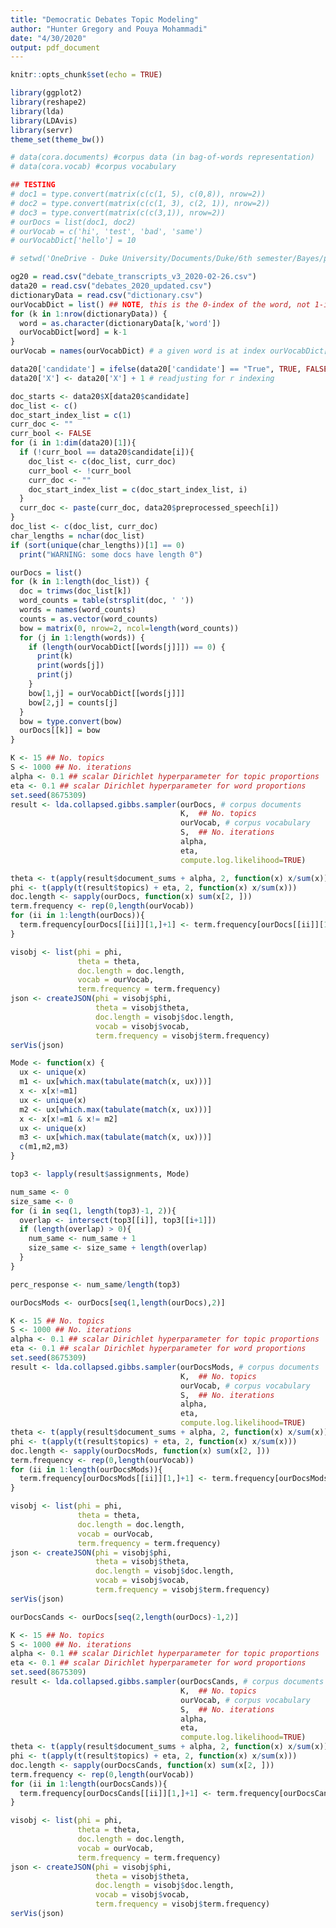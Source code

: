```yaml
---
title: "Democratic Debates Topic Modeling"
author: "Hunter Gregory and Pouya Mohammadi"
date: "4/30/2020"
output: pdf_document
---
```


```r
knitr::opts_chunk$set(echo = TRUE)
```

```r
library(ggplot2)
library(reshape2)
library(lda)
library(LDAvis)
library(servr)
theme_set(theme_bw())
```

```r
# data(cora.documents) #corpus data (in bag-of-words representation)
# data(cora.vocab) #corpus vocabulary
```

```r
## TESTING
# doc1 = type.convert(matrix(c(c(1, 5), c(0,8)), nrow=2))
# doc2 = type.convert(matrix(c(c(1, 3), c(2, 1)), nrow=2))
# doc3 = type.convert(matrix(c(c(3,1)), nrow=2))
# ourDocs = list(doc1, doc2)
# ourVocab = c('hi', 'test', 'bad', 'same')
# ourVocabDict['hello'] = 10
```

```r
# setwd('OneDrive - Duke University/Documents/Duke/6th semester/Bayes/project/')
```

```r
og20 = read.csv("debate_transcripts_v3_2020-02-26.csv")
data20 = read.csv("debates_2020_updated.csv")
dictionaryData = read.csv("dictionary.csv")
ourVocabDict = list() ## NOTE, this is the 0-index of the word, not 1-indexed like in R
for (k in 1:nrow(dictionaryData)) {
  word = as.character(dictionaryData[k,'word'])
  ourVocabDict[word] = k-1
}
ourVocab = names(ourVocabDict) # a given word is at index ourVocabDict[[word]] + 1
```

```r
data20['candidate'] = ifelse(data20['candidate'] == "True", TRUE, FALSE)[,1]
data20['X'] <- data20['X'] + 1 # readjusting for r indexing
```

```r
doc_starts <- data20$X[data20$candidate]
doc_list <- c()
doc_start_index_list = c(1)
curr_doc <- ""
curr_bool <- FALSE
for (i in 1:dim(data20)[1]){
  if (!curr_bool == data20$candidate[i]){
    doc_list <- c(doc_list, curr_doc)
    curr_bool <- !curr_bool
    curr_doc <- ""
    doc_start_index_list = c(doc_start_index_list, i)
  }
  curr_doc <- paste(curr_doc, data20$preprocessed_speech[i])
}
doc_list <- c(doc_list, curr_doc)
char_lengths = nchar(doc_list)
if (sort(unique(char_lengths))[1] == 0)
  print("WARNING: some docs have length 0")
```

```r
ourDocs = list()
for (k in 1:length(doc_list)) {
  doc = trimws(doc_list[k])
  word_counts = table(strsplit(doc, ' '))
  words = names(word_counts)
  counts = as.vector(word_counts)
  bow = matrix(0, nrow=2, ncol=length(word_counts))
  for (j in 1:length(words)) {
    if (length(ourVocabDict[[words[j]]]) == 0) {
      print(k)
      print(words[j])
      print(j)
    }
    bow[1,j] = ourVocabDict[[words[j]]]
    bow[2,j] = counts[j]
  }
  bow = type.convert(bow)
  ourDocs[[k]] = bow
}
```

```r
K <- 15 ## No. topics
S <- 1000 ## No. iterations
alpha <- 0.1 ## scalar Dirichlet hyperparameter for topic proportions
eta <- 0.1 ## scalar Dirichlet hyperparameter for word proportions
set.seed(8675309)
result <- lda.collapsed.gibbs.sampler(ourDocs, # corpus documents
                                      K,  ## No. topics
                                      ourVocab, # corpus vocabulary
                                      S,  ## No. iterations
                                      alpha, 
                                      eta, 
                                      compute.log.likelihood=TRUE) 
```

```r
theta <- t(apply(result$document_sums + alpha, 2, function(x) x/sum(x)))
phi <- t(apply(t(result$topics) + eta, 2, function(x) x/sum(x)))
doc.length <- sapply(ourDocs, function(x) sum(x[2, ])) 
term.frequency <- rep(0,length(ourVocab))
for (ii in 1:length(ourDocs)){
  term.frequency[ourDocs[[ii]][1,]+1] <- term.frequency[ourDocs[[ii]][1,]+1] + ourDocs[[ii]][2,]
}

visobj <- list(phi = phi,
               theta = theta,
               doc.length = doc.length,
               vocab = ourVocab,
               term.frequency = term.frequency)
json <- createJSON(phi = visobj$phi, 
                   theta = visobj$theta, 
                   doc.length = visobj$doc.length, 
                   vocab = visobj$vocab, 
                   term.frequency = visobj$term.frequency)
serVis(json)
```

```r
Mode <- function(x) {
  ux <- unique(x)
  m1 <- ux[which.max(tabulate(match(x, ux)))]
  x <- x[x!=m1]
  ux <- unique(x)
  m2 <- ux[which.max(tabulate(match(x, ux)))]
  x <- x[x!=m1 & x!= m2]
  ux <- unique(x)
  m3 <- ux[which.max(tabulate(match(x, ux)))]
  c(m1,m2,m3)
}
```

```r
top3 <- lapply(result$assignments, Mode)

num_same <- 0
size_same <- 0
for (i in seq(1, length(top3)-1, 2)){
  overlap <- intersect(top3[[i]], top3[[i+1]])
  if (length(overlap) > 0){
    num_same <- num_same + 1
    size_same <- size_same + length(overlap)
  }
} 
```

```r
perc_response <- num_same/length(top3)
```

```r
ourDocsMods <- ourDocs[seq(1,length(ourDocs),2)]

K <- 15 ## No. topics
S <- 1000 ## No. iterations
alpha <- 0.1 ## scalar Dirichlet hyperparameter for topic proportions
eta <- 0.1 ## scalar Dirichlet hyperparameter for word proportions
set.seed(8675309)
result <- lda.collapsed.gibbs.sampler(ourDocsMods, # corpus documents
                                      K,  ## No. topics
                                      ourVocab, # corpus vocabulary
                                      S,  ## No. iterations
                                      alpha, 
                                      eta, 
                                      compute.log.likelihood=TRUE) 
theta <- t(apply(result$document_sums + alpha, 2, function(x) x/sum(x)))
phi <- t(apply(t(result$topics) + eta, 2, function(x) x/sum(x)))
doc.length <- sapply(ourDocsMods, function(x) sum(x[2, ])) 
term.frequency <- rep(0,length(ourVocab))
for (ii in 1:length(ourDocsMods)){
  term.frequency[ourDocsMods[[ii]][1,]+1] <- term.frequency[ourDocsMods[[ii]][1,]+1] + ourDocsMods[[ii]][2,]
}

visobj <- list(phi = phi,
               theta = theta,
               doc.length = doc.length,
               vocab = ourVocab,
               term.frequency = term.frequency)
json <- createJSON(phi = visobj$phi, 
                   theta = visobj$theta, 
                   doc.length = visobj$doc.length, 
                   vocab = visobj$vocab, 
                   term.frequency = visobj$term.frequency)
serVis(json)

```


```r
ourDocsCands <- ourDocs[seq(2,length(ourDocs)-1,2)]

K <- 15 ## No. topics
S <- 1000 ## No. iterations
alpha <- 0.1 ## scalar Dirichlet hyperparameter for topic proportions
eta <- 0.1 ## scalar Dirichlet hyperparameter for word proportions
set.seed(8675309)
result <- lda.collapsed.gibbs.sampler(ourDocsCands, # corpus documents
                                      K,  ## No. topics
                                      ourVocab, # corpus vocabulary
                                      S,  ## No. iterations
                                      alpha, 
                                      eta, 
                                      compute.log.likelihood=TRUE) 
theta <- t(apply(result$document_sums + alpha, 2, function(x) x/sum(x)))
phi <- t(apply(t(result$topics) + eta, 2, function(x) x/sum(x)))
doc.length <- sapply(ourDocsCands, function(x) sum(x[2, ])) 
term.frequency <- rep(0,length(ourVocab))
for (ii in 1:length(ourDocsCands)){
  term.frequency[ourDocsCands[[ii]][1,]+1] <- term.frequency[ourDocsCands[[ii]][1,]+1] + ourDocsCands[[ii]][2,]
}

visobj <- list(phi = phi,
               theta = theta,
               doc.length = doc.length,
               vocab = ourVocab,
               term.frequency = term.frequency)
json <- createJSON(phi = visobj$phi, 
                   theta = visobj$theta, 
                   doc.length = visobj$doc.length, 
                   vocab = visobj$vocab, 
                   term.frequency = visobj$term.frequency)
serVis(json)

```
